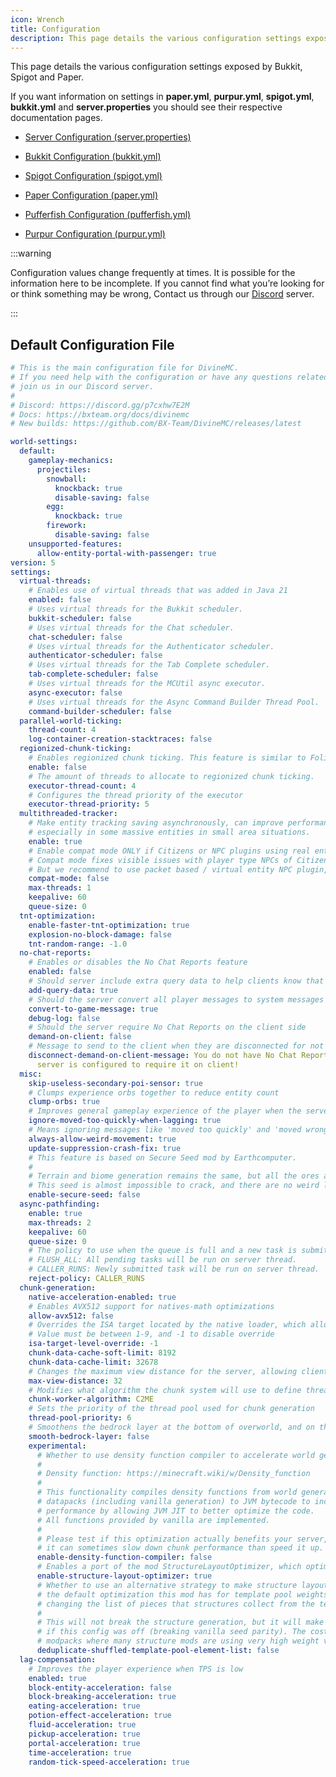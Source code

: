 ```yaml
---
icon: Wrench
title: Configuration
description: This page details the various configuration settings exposed by Bukkit, Spigot and Paper.
---
```


This page details the various configuration settings exposed by Bukkit, Spigot and Paper.

If you want information on settings in **paper.yml**, **purpur.yml**, **spigot.yml**, **bukkit.yml** and **server.properties** you should see their respective documentation pages.

- [Server Configuration (server.properties)](https://minecraft.wiki/w/Server.properties)

- [Bukkit Configuration (bukkit.yml)](https://bukkit.fandom.com/wiki/Bukkit.yml)

- [Spigot Configuration (spigot.yml)](https://www.spigotmc.org/wiki/spigot-configuration)

- [Paper Configuration (paper.yml)](https://docs.papermc.io/paper/reference/paper-global-configuration)

- [Pufferfish Configuration (pufferfish.yml)](https://docs.pufferfish.host/setup/pufferfish-fork-configuration)

- [Purpur Configuration (purpur.yml)](https://purpurmc.org/docs/purpur/configuration)

:::warning

Configuration values change frequently at times. It is possible for the information here to be incomplete. If you cannot find what you’re looking for or think something may be wrong, Contact us through our [Discord](https://discord.gg/p7cxhw7E2M) server.

:::

## Default Configuration File
```yml
# This is the main configuration file for DivineMC.
# If you need help with the configuration or have any questions related to DivineMC,
# join us in our Discord server.
# 
# Discord: https://discord.gg/p7cxhw7E2M
# Docs: https://bxteam.org/docs/divinemc
# New builds: https://github.com/BX-Team/DivineMC/releases/latest

world-settings:
  default:
    gameplay-mechanics:
      projectiles:
        snowball:
          knockback: true
          disable-saving: false
        egg:
          knockback: true
        firework:
          disable-saving: false
    unsupported-features:
      allow-entity-portal-with-passenger: true
version: 5
settings:
  virtual-threads:
    # Enables use of virtual threads that was added in Java 21
    enabled: false
    # Uses virtual threads for the Bukkit scheduler.
    bukkit-scheduler: false
    # Uses virtual threads for the Chat scheduler.
    chat-scheduler: false
    # Uses virtual threads for the Authenticator scheduler.
    authenticator-scheduler: false
    # Uses virtual threads for the Tab Complete scheduler.
    tab-complete-scheduler: false
    # Uses virtual threads for the MCUtil async executor.
    async-executor: false
    # Uses virtual threads for the Async Command Builder Thread Pool.
    command-builder-scheduler: false
  parallel-world-ticking:
    thread-count: 4
    log-container-creation-stacktraces: false
  regionized-chunk-ticking:
    # Enables regionized chunk ticking. This feature is similar to Folia
    enable: false
    # The amount of threads to allocate to regionized chunk ticking.
    executor-thread-count: 4
    # Configures the thread priority of the executor
    executor-thread-priority: 5
  multithreaded-tracker:
    # Make entity tracking saving asynchronously, can improve performance significantly,
    # especially in some massive entities in small area situations.
    enable: true
    # Enable compat mode ONLY if Citizens or NPC plugins using real entity has installed.
    # Compat mode fixes visible issues with player type NPCs of Citizens.
    # But we recommend to use packet based / virtual entity NPC plugin, e.g. ZNPC Plus, Adyeshach, Fancy NPC and etc.
    compat-mode: false
    max-threads: 1
    keepalive: 60
    queue-size: 0
  tnt-optimization:
    enable-faster-tnt-optimization: true
    explosion-no-block-damage: false
    tnt-random-range: -1.0
  no-chat-reports:
    # Enables or disables the No Chat Reports feature
    enabled: false
    # Should server include extra query data to help clients know that your server is secure
    add-query-data: true
    # Should the server convert all player messages to system messages
    convert-to-game-message: true
    debug-log: false
    # Should the server require No Chat Reports on the client side
    demand-on-client: false
    # Message to send to the client when they are disconnected for not having No Chat Reports
    disconnect-demand-on-client-message: You do not have No Chat Reports, and this
      server is configured to require it on client!
  misc:
    skip-useless-secondary-poi-sensor: true
    # Clumps experience orbs together to reduce entity count
    clump-orbs: true
    # Improves general gameplay experience of the player when the server is lagging, as they won't get lagged back (message 'moved too quickly')
    ignore-moved-too-quickly-when-lagging: true
    # Means ignoring messages like 'moved too quickly' and 'moved wrongly'
    always-allow-weird-movement: true
    update-suppression-crash-fix: true
    # This feature is based on Secure Seed mod by Earthcomputer.
    # 
    # Terrain and biome generation remains the same, but all the ores and structures are generated with 1024-bit seed, instead of the usual 64-bit seed.
    # This seed is almost impossible to crack, and there are no weird links between structures.
    enable-secure-seed: false
  async-pathfinding:
    enable: true
    max-threads: 2
    keepalive: 60
    queue-size: 0
    # The policy to use when the queue is full and a new task is submitted.
    # FLUSH_ALL: All pending tasks will be run on server thread.
    # CALLER_RUNS: Newly submitted task will be run on server thread.
    reject-policy: CALLER_RUNS
  chunk-generation:
    native-acceleration-enabled: true
    # Enables AVX512 support for natives-math optimizations
    allow-avx512: false
    # Overrides the ISA target located by the native loader, which allows forcing AVX512 (must be a value between 6-9 for AVX512 support).
    # Value must be between 1-9, and -1 to disable override
    isa-target-level-override: -1
    chunk-data-cache-soft-limit: 8192
    chunk-data-cache-limit: 32678
    # Changes the maximum view distance for the server, allowing clients to have render distances higher than 32
    max-view-distance: 32
    # Modifies what algorithm the chunk system will use to define thread counts. values: MOONRISE, C2ME, C2ME_AGGRESSIVE
    chunk-worker-algorithm: C2ME
    # Sets the priority of the thread pool used for chunk generation
    thread-pool-priority: 6
    # Smoothens the bedrock layer at the bottom of overworld, and on the top of nether during the world generation.
    smooth-bedrock-layer: false
    experimental:
      # Whether to use density function compiler to accelerate world generation
      # 
      # Density function: https://minecraft.wiki/w/Density_function
      # 
      # This functionality compiles density functions from world generation
      # datapacks (including vanilla generation) to JVM bytecode to increase
      # performance by allowing JVM JIT to better optimize the code.
      # All functions provided by vanilla are implemented.
      # 
      # Please test if this optimization actually benefits your server, as
      # it can sometimes slow down chunk performance than speed it up.
      enable-density-function-compiler: false
      # Enables a port of the mod StructureLayoutOptimizer, which optimizes general Jigsaw structure generation
      enable-structure-layout-optimizer: true
      # Whether to use an alternative strategy to make structure layouts generate slightly even faster than
      # the default optimization this mod has for template pool weights. This alternative strategy works by
      # changing the list of pieces that structures collect from the template pool to not have duplicate entries.
      # 
      # This will not break the structure generation, but it will make the structure layout different than
      # if this config was off (breaking vanilla seed parity). The cost of speed may be worth it in large
      # modpacks where many structure mods are using very high weight values in their template pools.
      deduplicate-shuffled-template-pool-element-list: false
  lag-compensation:
    # Improves the player experience when TPS is low
    enabled: true
    block-entity-acceleration: false
    block-breaking-acceleration: true
    eating-acceleration: true
    potion-effect-acceleration: true
    fluid-acceleration: true
    pickup-acceleration: true
    portal-acceleration: true
    time-acceleration: true
    random-tick-speed-acceleration: true
```
